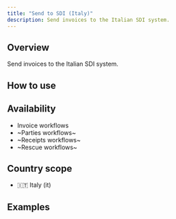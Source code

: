 ```yaml
---
title: "Send to SDI (Italy)"
description: Send invoices to the Italian SDI system.
---
```


## Overview

Send invoices to the Italian SDI system.

## How to use

<Steps>
	<Step title="Step 1">
	</Step>
	<Step title="Step 2">
	</Step>
</Steps>

## Availability

* Invoice workflows
* ~Parties workflows~
* ~Receipts workflows~
* ~Rescue workflows~

## Country scope

* 🇮🇹 Italy (it)


## Examples